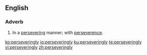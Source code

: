 ==English==

===Adverb===
{{en-adv}}
# In a [[persevering]] manner; with [[perseverence]].

[[ko:perseveringly]]
[[io:perseveringly]]
[[ku:perseveringly]]
[[te:perseveringly]]
[[vi:perseveringly]]
[[zh:perseveringly]]